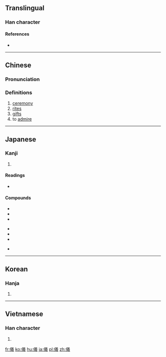 {{also|仪}}
==Translingual==

===Han character===
{{Han char|rn=9|rad=人|as=13|sn=15|four=28253|canj=OTGI|ids=⿰亻義}}

====References====
* {{Han ref|kx=0118.210|dkj=01172|dj=0251.050|hdz=10228.020|uh=5100|ud=20736|bh=BBF6|bd=48118}}

----

==Chinese==
{{zh-forms|s=仪}}

===Pronunciation===
{{zh-pron
|m=yí
|c=ji4
|mc=y
|oc=y
|ma=
|cat=n,v
}}

===Definitions===
# [[ceremony]]
# [[rite]]s
# [[gift]]s
# to [[admire]]

----

==Japanese==

===Kanji===
{{ja-kanji|grade=c|rs=人13}}

# {{defn|lang=ja|sort=人13}}

====Readings====
* {{ja-readings|goon=[[ぎ]] (gi)|kanon=[[ぎ]] (gi)|kun=[[よい]] (yoi), [[のり]] (nori), [[のっとる]] (nottoru)|nanori=[[きたる]] (kitaru), [[ただし]] (tadashi), [[のり]] (nori), [[よし]] (yoshi)}}

====Compounds====
{{top3}}
* {{l|ja|sc=Jpan|礼儀|tr=れいぎ, reigi}}
* {{l|ja|sc=Jpan|地球儀|tr=ちきゅうぎ, chikyūgi}}
* {{l|ja|sc=Jpan|秘儀|tr=ひぎ, higi}}
{{mid3}}
* {{l|ja|sc=Jpan|儀式|tr=ぎしき, gishiki}}
* {{l|ja|sc=Jpan|難儀|tr=なんぎ, nangi}}
* {{l|ja|sc=Jpan|六分儀|tr=ろくぶんぎ, rokubungi}}
{{mid3}}
* {{l|ja|sc=Jpan|八分儀|tr=はちぶんぎ, hachibungi}}
{{bottom}}

----

==Korean==

===Hanja===
{{ko-hanja|hangeul=의|rv=ui|mr=ŭi}}

# {{defn|lang=ko|sort=人13}}

----

==Vietnamese==

===Han character===
{{vi-hantu|[[nghi]], [[nghe]], [[nghỉ]], [[nghè]], [[nghì]], [[ngơi]]|rs=人13}}

# {{defn|lang=vi|sort=人13}}

[[fr:儀]]
[[ko:儀]]
[[hu:儀]]
[[ja:儀]]
[[pl:儀]]
[[zh:儀]]